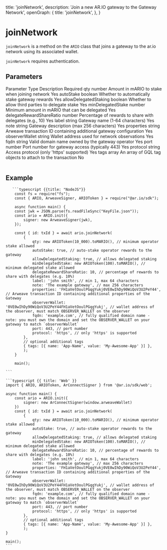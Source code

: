 
  title: 'joinNetwork',
  description: 'Join a new AR.IO gateway to the Gateway Network',
  openGraph: {
    title: 'joinNetwork',
  },
}

<HeroPattern />

# joinNetwork

`joinNetwork` is a method on the `ARIO` class that joins a gateway to the ar.io network using its associated wallet.

`joinNetwork` requires authentication.

## Parameters

<Table>
  <Table.Head>
    <Table.Row>
      <Table.Header>Parameter</Table.Header>
      <Table.Header>Type</Table.Header>
      <Table.Header>Description</Table.Header>
      <Table.Header>Required</Table.Header>
    </Table.Row>
  </Table.Head>
  <Table.Body>
    <Table.Row>
      <Table.Cell className="font-semibold">qty</Table.Cell>
      <Table.Cell>number</Table.Cell>
      <Table.Cell>Amount in mARIO to stake when joining network</Table.Cell>
      <Table.Cell>Yes</Table.Cell>
    </Table.Row>
    <Table.Row>
      <Table.Cell className="font-semibold">autoStake</Table.Cell>
      <Table.Cell>boolean</Table.Cell>
      <Table.Cell>Whether to automatically stake gateway rewards</Table.Cell>
      <Table.Cell>Yes</Table.Cell>
    </Table.Row>
    <Table.Row>
      <Table.Cell className="font-semibold">allowDelegatedStaking</Table.Cell>
      <Table.Cell>boolean</Table.Cell>
      <Table.Cell>Whether to allow third parties to delegate stake</Table.Cell>
      <Table.Cell>Yes</Table.Cell>
    </Table.Row>
    <Table.Row>
      <Table.Cell className="font-semibold">minDelegatedStake</Table.Cell>
      <Table.Cell>number</Table.Cell>
      <Table.Cell>Minimum amount in mARIO that can be delegated</Table.Cell>
      <Table.Cell>Yes</Table.Cell>
    </Table.Row>
    <Table.Row>
      <Table.Cell className="font-semibold">delegateRewardShareRatio</Table.Cell>
      <Table.Cell>number</Table.Cell>
      <Table.Cell>Percentage of rewards to share with delegates (e.g., 10)</Table.Cell>
      <Table.Cell>Yes</Table.Cell>
    </Table.Row>
    <Table.Row>
      <Table.Cell className="font-semibold">label</Table.Cell>
      <Table.Cell>string</Table.Cell>
      <Table.Cell>Gateway name (1-64 characters)</Table.Cell>
      <Table.Cell>Yes</Table.Cell>
    </Table.Row>
    <Table.Row>
      <Table.Cell className="font-semibold">note</Table.Cell>
      <Table.Cell>string</Table.Cell>
      <Table.Cell>Gateway description (max 256 characters)</Table.Cell>
      <Table.Cell>Yes</Table.Cell>
    </Table.Row>
    <Table.Row>
      <Table.Cell className="font-semibold">properties</Table.Cell>
      <Table.Cell>string</Table.Cell>
      <Table.Cell>Arweave transaction ID containing additional gateway configuration</Table.Cell>
      <Table.Cell>Yes</Table.Cell>
    </Table.Row>
    <Table.Row>
      <Table.Cell className="font-semibold">observerWallet</Table.Cell>
      <Table.Cell>string</Table.Cell>
      <Table.Cell>Wallet address used for network observations</Table.Cell>
      <Table.Cell>Yes</Table.Cell>
    </Table.Row>
    <Table.Row>
      <Table.Cell className="font-semibold">fqdn</Table.Cell>
      <Table.Cell>string</Table.Cell>
      <Table.Cell>Valid domain name owned by the gateway operator</Table.Cell>
      <Table.Cell>Yes</Table.Cell>
    </Table.Row>
    <Table.Row>
      <Table.Cell className="font-semibold">port</Table.Cell>
      <Table.Cell>number</Table.Cell>
      <Table.Cell>Port number for gateway access (typically 443)</Table.Cell>
      <Table.Cell>Yes</Table.Cell>
    </Table.Row>
    <Table.Row>
      <Table.Cell className="font-semibold">protocol</Table.Cell>
      <Table.Cell>string</Table.Cell>
      <Table.Cell>Access protocol (only 'https' supported)</Table.Cell>
      <Table.Cell>Yes</Table.Cell>
    </Table.Row>
    <Table.Row>
      <Table.Cell className="font-semibold">tags</Table.Cell>
      <Table.Cell>array</Table.Cell>
      <Table.Cell>An array of GQL tag objects to attach to the transaction</Table.Cell>
      <Table.Cell>No</Table.Cell>
    </Table.Row>
  </Table.Body>
</Table>

## Example

<CodeGroup title="joinNetwork">

       ```typescript {{title: "NodeJS"}}
        const fs = require("fs");
        const { ARIO, ArweaveSigner, ARIOToken } = require("@ar.io/sdk");

        async function main() {
        const jwk = JSON.parse(fs.readFileSync("KeyFile.json"));
        const ario = ARIO.init({
            signer: new ArweaveSigner(jwk),
        });

        const { id: txId } = await ario.joinNetwork(
            {
                qty: new ARIOToken(10_000).toMARIO(), // minimum operator stake allowed
                autoStake: true, // auto-stake operator rewards to the gateway
                allowDelegatedStaking: true, // allows delegated staking
                minDelegatedStake: new ARIOToken(100).toMARIO(), // minimum delegated stake allowed
                delegateRewardShareRatio: 10, // percentage of rewards to share with delegates (e.g. 10%)
                label: 'john smith', // min 1, max 64 characters
                note: 'The example gateway', // max 256 characters
                properties: 'FH1aVetOoulPGqgYukj0VE0wIhDy90WiQoV3U2PeY44', // Arweave transaction ID containing additional properties of the Gateway
                observerWallet: '0VE0wIhDy90WiQoV3U2PeY44FH1aVetOoulPGqgYukj', // wallet address of the observer, must match OBSERVER_WALLET on the observer
                fqdn: 'example.com', // fully qualified domain name - note: you must own the domain and set the OBSERVER_WALLET on your gateway to match `observerWallet`
                port: 443, // port number
                protocol: 'https', // only 'https' is supported
            },
            // optional additional tags
            { tags: [{ name: 'App-Name', value: 'My-Awesome-App' }] },
            );
        }

        main();

    ```

    ```typescript {{ title: 'Web' }}
    import { ARIO, ARIOToken, ArConnectSigner } from '@ar.io/sdk/web';

    async function main() {
        const ario = ARIO.init({
            signer: new ArConnectSigner(window.arweaveWallet)
        })
        const { id: txId } = await ario.joinNetwork(
            {
                qty: new ARIOToken(10_000).toMARIO(), // minimum operator stake allowed
                autoStake: true, // auto-stake operator rewards to the gateway
                allowDelegatedStaking: true, // allows delegated staking
                minDelegatedStake: new ARIOToken(100).toMARIO(), // minimum delegated stake allowed
                delegateRewardShareRatio: 10, // percentage of rewards to share with delegates (e.g. 10%)
                label: 'john smith', // min 1, max 64 characters
                note: 'The example gateway', // max 256 characters
                properties: 'FH1aVetOoulPGqgYukj0VE0wIhDy90WiQoV3U2PeY44', // Arweave transaction ID containing additional properties of the Gateway
                observerWallet: '0VE0wIhDy90WiQoV3U2PeY44FH1aVetOoulPGqgYukj', // wallet address of the observer, must match OBSERVER_WALLET on the observer
                fqdn: 'example.com', // fully qualified domain name - note: you must own the domain and set the OBSERVER_WALLET on your gateway to match `observerWallet`
                port: 443, // port number
                protocol: 'https', // only 'https' is supported
            },
            // optional additional tags
            { tags: [{ name: 'App-Name', value: 'My-Awesome-App' }] },
            );
    }

    main();
    ```

</CodeGroup>
